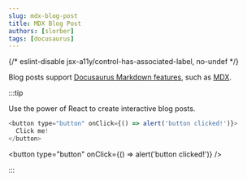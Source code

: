 ```yaml
---
slug: mdx-blog-post
title: MDX Blog Post
authors: [slorber]
tags: [docusaurus]
---
```


{/* eslint-disable jsx-a11y/control-has-associated-label, no-undef */}

Blog posts support
[Docusaurus Markdown features](https://docusaurus.io/docs/markdown-features),
such as [MDX](https://mdxjs.com/).

:::tip

Use the power of React to create interactive blog posts.

```js
<button type="button" onClick={() => alert('button clicked!')}>
  Click me!
</button>
```

<button type="button" onClick={() => alert('button clicked!')} />

:::
